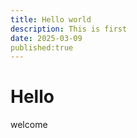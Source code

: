 ---
title: Hello world
description: This is first 
date: 2025-03-09
published:true
---

# Hello

welcome 